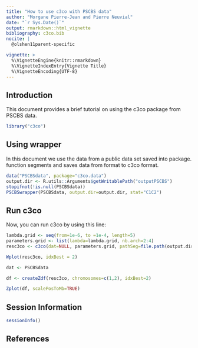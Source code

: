 ```yaml
---
title: "How to use c3co with PSCBS data"
author: "Morgane Pierre-Jean and Pierre Neuvial"
date: "`r Sys.Date()`"
output: rmarkdown::html_vignette
bibliography: c3co.bib
nocite: | 
  @olshen11parent-specific

vignette: >
  %\VignetteEngine{knitr::rmarkdown}
  %\VignetteIndexEntry{Vignette Title}
  %\VignetteEncoding{UTF-8}
---
```


## Introduction

This document provides a brief tutorial on using the c3co package from PSCBS data.

```r
library("c3co")
```

## Using wrapper
In this document we use the data from a public data set saved into \code{c3co.data} package.
\code{PSCBSwrapper} function segments and saves data from \code{PSCBS} format to c3co format.
```r
data("PSCBSdata", package="c3co.data")
output.dir <- R.utils::Arguments$getWritablePath("outputPSCBS")
stopifnot(!is.null(PSCBSdata))
PSCBSwrapper(PSCBSdata, output.dir=output.dir, stat="C1C2")
```

## Run c3co ##
Now, you can run c3co by using this line:
```r
lambda.grid <- seq(from=1e-6, to =1e-4, length=5)
parameters.grid <- list(lambda=lambda.grid, nb.arch=2:4)
resc3co <- c3co(dat=NULL, parameters.grid, pathSeg=file.path(output.dir, "segDat.rds"))
```
```r
Wplot(resc3co, idxBest = 2)
```
```r
dat <- PSCBSdata
```

```r
df <- createZdf(resc3co, chromosomes=c(1,2), idxBest=2)
```

```r
Zplot(df, scalePosToMb=TRUE)
```

## Session Information

```r
sessionInfo()
```


## References



